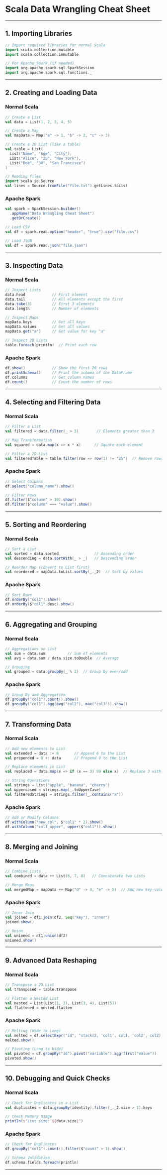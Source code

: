 
# **Scala Data Wrangling Cheat Sheet**

---

## **1. Importing Libraries**
```scala
// Import required libraries for normal Scala
import scala.collection.mutable
import scala.collection.immutable

// For Apache Spark (if needed)
import org.apache.spark.sql.SparkSession
import org.apache.spark.sql.functions._
```

---

## **2. Creating and Loading Data**

### **Normal Scala**
```scala
// Create a List
val data = List(1, 2, 3, 4, 5)

// Create a Map
val mapData = Map("a" -> 1, "b" -> 2, "c" -> 3)

// Create a 2D List (like a table)
val table = List(
  List("Name", "Age", "City"),
  List("Alice", "25", "New York"),
  List("Bob", "30", "San Francisco")
)

// Reading files
import scala.io.Source
val lines = Source.fromFile("file.txt").getLines.toList
```

### **Apache Spark**
```scala
val spark = SparkSession.builder()
  .appName("Data Wrangling Cheat Sheet")
  .getOrCreate()

// Load CSV
val df = spark.read.option("header", "true").csv("file.csv")

// Load JSON
val df = spark.read.json("file.json")
```

---

## **3. Inspecting Data**

### **Normal Scala**
```scala
// Inspect Lists
data.head            // First element
data.tail            // All elements except the first
data.take(3)         // First 3 elements
data.length          // Number of elements

// Inspect Maps
mapData.keys         // Get all keys
mapData.values       // Get all values
mapData.get("a")     // Get value for key "a"

// Inspect 2D Lists
table.foreach(println)  // Print each row
```

### **Apache Spark**
```scala
df.show()            // Show the first 20 rows
df.printSchema()     // Print the schema of the DataFrame
df.columns           // Get column names
df.count()           // Count the number of rows
```

---

## **4. Selecting and Filtering Data**

### **Normal Scala**
```scala
// Filter a List
val filtered = data.filter(_ > 3)        // Elements greater than 3

// Map Transformation
val squared = data.map(x => x * x)      // Square each element

// Filter a 2D List
val filteredTable = table.filter(row => row(1) != "25")  // Remove rows where Age = 25
```

### **Apache Spark**
```scala
// Select Columns
df.select("column_name").show()

// Filter Rows
df.filter($"column" > 10).show()
df.filter($"column" === "value").show()
```

---

## **5. Sorting and Reordering**

### **Normal Scala**
```scala
// Sort a List
val sorted = data.sorted                // Ascending order
val descending = data.sortWith(_ > _)   // Descending order

// Reorder Map (convert to List first)
val reordered = mapData.toList.sortBy(_._2)  // Sort by values
```

### **Apache Spark**
```scala
// Sort Rows
df.orderBy("col1").show()
df.orderBy($"col1".desc).show()
```

---

## **6. Aggregating and Grouping**

### **Normal Scala**
```scala
// Aggregations on List
val sum = data.sum          // Sum of elements
val avg = data.sum / data.size.toDouble  // Average

// Grouping
val grouped = data.groupBy(_ % 2)  // Group by even/odd
```

### **Apache Spark**
```scala
// Group By and Aggregation
df.groupBy("col1").count().show()
df.groupBy("col1").agg(avg("col2"), max("col3")).show()
```

---

## **7. Transforming Data**

### **Normal Scala**
```scala
// Add new elements to List
val extended = data :+ 6       // Append 6 to the List
val prepended = 0 +: data      // Prepend 0 to the List

// Replace elements in List
val replaced = data.map(x => if (x == 3) 99 else x)  // Replace 3 with 99

// String Operations
val strings = List("apple", "banana", "cherry")
val uppercased = strings.map(_.toUpperCase)
val filteredStrings = strings.filter(_.contains("a"))
```

### **Apache Spark**
```scala
// Add or Modify Columns
df.withColumn("new_col", $"col1" * 2).show()
df.withColumn("col1_upper", upper($"col1")).show()
```

---

## **8. Merging and Joining**

### **Normal Scala**
```scala
// Combine Lists
val combined = data ++ List(6, 7, 8)   // Concatenate two Lists

// Merge Maps
val mergedMap = mapData ++ Map("d" -> 4, "e" -> 5)  // Add new key-value pairs
```

### **Apache Spark**
```scala
// Inner Join
val joined = df1.join(df2, Seq("key"), "inner")
joined.show()

// Union
val unioned = df1.union(df2)
unioned.show()
```

---

## **9. Advanced Data Reshaping**

### **Normal Scala**
```scala
// Transpose a 2D List
val transposed = table.transpose

// Flatten a Nested List
val nested = List(List(1, 2), List(3, 4), List(5))
val flattened = nested.flatten
```

### **Apache Spark**
```scala
// Melting (Wide to Long)
val melted = df.selectExpr("id", "stack(2, 'col1', col1, 'col2', col2) as (variable, value)")
melted.show()

// Pivoting (Long to Wide)
val pivoted = df.groupBy("id").pivot("variable").agg(first("value"))
pivoted.show()
```

---

## **10. Debugging and Quick Checks**

### **Normal Scala**
```scala
// Check for Duplicates in a List
val duplicates = data.groupBy(identity).filter(_._2.size > 1).keys

// Check Memory Usage
println(s"List size: ${data.size}")
```

### **Apache Spark**
```scala
// Check for Duplicates
df.groupBy("col1").count().filter($"count" > 1).show()

// Schema Validation
df.schema.fields.foreach(println)
```

---
